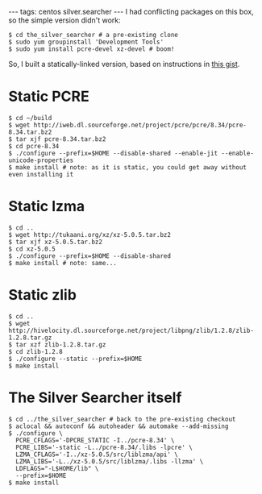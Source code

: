 ---
tags: centos silver.searcher
---
I had conflicting packages on this box, so the simple version didn't work:

<pre lang="shell">$ cd the_silver_searcher # a pre-existing clone
$ sudo yum groupinstall 'Development Tools'
$ sudo yum install pcre-devel xz-devel # boom!</pre>

So, I built a statically-linked version, based on instructions in [https://gist.github.com/k-takata/5124445 this gist].

= Static PCRE =

<pre lang="shell">$ cd ~/build
$ wget http://iweb.dl.sourceforge.net/project/pcre/pcre/8.34/pcre-8.34.tar.bz2
$ tar xjf pcre-8.34.tar.bz2
$ cd pcre-8.34
$ ./configure --prefix=$HOME --disable-shared --enable-jit --enable-unicode-properties
$ make install # note: as it is static, you could get away without even installing it</pre>

= Static lzma =

<pre lang="shell">$ cd ..
$ wget http://tukaani.org/xz/xz-5.0.5.tar.bz2
$ tar xjf xz-5.0.5.tar.bz2
$ cd xz-5.0.5
$ ./configure --prefix=$HOME --disable-shared
$ make install # note: same...</pre>

= Static zlib =

<pre lang="shell">$ cd ..
$ wget http://hivelocity.dl.sourceforge.net/project/libpng/zlib/1.2.8/zlib-1.2.8.tar.gz
$ tar xzf zlib-1.2.8.tar.gz
$ cd zlib-1.2.8
$ ./configure --static --prefix=$HOME
$ make install</pre>

= The Silver Searcher itself =

<pre lang="shell">$ cd ../the_silver_searcher # back to the pre-existing checkout
$ aclocal && autoconf && autoheader && automake --add-missing
$ ./configure \
  PCRE_CFLAGS='-DPCRE_STATIC -I../pcre-8.34' \
  PCRE_LIBS='-static -L../pcre-8.34/.libs -lpcre' \
  LZMA_CFLAGS='-I../xz-5.0.5/src/liblzma/api' \
  LZMA_LIBS='-L../xz-5.0.5/src/liblzma/.libs -llzma' \
  LDFLAGS="-L$HOME/lib" \
  --prefix=$HOME
$ make install</pre>

